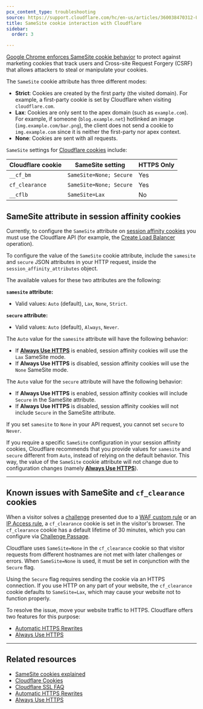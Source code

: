 ```yaml
---
pcx_content_type: troubleshooting
source: https://support.cloudflare.com/hc/en-us/articles/360038470312-Understanding-SameSite-cookie-interaction-with-Cloudflare
title: SameSite cookie interaction with Cloudflare
sidebar:
  order: 3

---
```



[Google Chrome enforces SameSite cookie behavior](https://www.chromium.org/updates/same-site) to protect against marketing cookies that track users and Cross-site Request Forgery (CSRF) that allows attackers to steal or manipulate your cookies.  

The `SameSite` cookie attribute has three different modes:

* **Strict**: Cookies are created by the first party (the visited domain). For example, a first-party cookie is set by Cloudflare when visiting `cloudflare.com`.
* **Lax**: Cookies are only sent to the <GlossaryTooltip term="apex domain">apex</GlossaryTooltip> domain (such as `example.com`). For example, if someone (`blog.example.net`) hotlinked an image (`img.example.com/bar.png`), the client does not send a cookie to `img.example.com` since it is neither the first-party nor apex context.
* **None**: Cookies are sent with all requests.

`SameSite` settings for [Cloudflare cookies](/fundamentals/reference/policies-compliances/cloudflare-cookies/) include:

| Cloudflare cookie | SameSite setting        | HTTPS Only |
| ----------------- | ----------------------- | ---------- |
| `__cf_bm`         | `SameSite=None; Secure` | Yes        |
| `cf_clearance`    | `SameSite=None; Secure` | Yes        |
| `__cflb`          | `SameSite=Lax`          | No         |

## SameSite attribute in session affinity cookies

Currently, to configure the `SameSite` attribute on [session affinity cookies](/load-balancing/understand-basics/session-affinity/) you must use the Cloudflare API (for example, the [Create Load Balancer](/api/resources/load_balancers/methods/create/) operation).

To configure the value of the `SameSite` cookie attribute, include the `samesite` and `secure` JSON attributes in your HTTP request, inside the `session_affinity_attributes` object.

The available values for these two attributes are the following:

**`samesite` attribute:**

* Valid values: `Auto` (default), `Lax`, `None`, `Strict`.

**`secure` attribute:**

* Valid values: `Auto` (default), `Always`, `Never`.

The `Auto` value for the `samesite` attribute will have the following behavior:

* If [**Always Use HTTPS**](/ssl/edge-certificates/additional-options/always-use-https/) is enabled, session affinity cookies will use the `Lax` SameSite mode.
* If **Always Use HTTPS** is disabled, session affinity cookies will use the `None` SameSite mode.

The `Auto` value for the `secure` attribute will have the following behavior:

* If **Always Use HTTPS** is enabled, session affinity cookies will include `Secure` in the SameSite attribute.
* If **Always Use HTTPS** is disabled, session affinity cookies will not include `Secure` in the SameSite attribute.

If you set `samesite` to `None` in your API request, you cannot set `secure` to `Never`.

If you require a specific `SameSite` configuration in your session affinity cookies, Cloudflare recommends that you provide values for `samesite` and `secure` different from `Auto`, instead of relying on the default behavior. This way, the value of the `SameSite` cookie attribute will not change due to configuration changes (namely [**Always Use HTTPS**](/ssl/edge-certificates/additional-options/always-use-https/)).

***

## Known issues with SameSite and `cf_clearance` cookies

When a visitor solves a [challenge](/waf/reference/cloudflare-challenges/) presented due to a [WAF custom rule](/waf/custom-rules/) or an [IP Access rule](/waf/tools/ip-access-rules/), a `cf_clearance` cookie is set in the visitor's browser. The `cf_clearance` cookie has a default lifetime of 30 minutes, which you can configure via [Challenge Passage](/waf/tools/challenge-passage/).

Cloudflare uses `SameSite=None` in the `cf_clearance` cookie so that visitor requests from different hostnames are not met with later challenges or errors. When `SameSite=None` is used, it must be set in conjunction with the `Secure` flag.

Using the `Secure` flag requires sending the cookie via an HTTPS connection. If you use HTTP on any part of your website, the `cf_clearance` cookie defaults to `SameSite=Lax`, which may cause your website not to function properly.

To resolve the issue, move your website traffic to HTTPS. Cloudflare offers two features for this purpose: 

* [Automatic HTTPS Rewrites](/ssl/edge-certificates/additional-options/automatic-https-rewrites/)
* [Always Use HTTPS](/ssl/edge-certificates/additional-options/always-use-https/)

***

## Related resources

* [SameSite cookies explained](https://web.dev/samesite-cookies-explained/) 
* [Cloudflare Cookies](/fundamentals/reference/policies-compliances/cloudflare-cookies/)
* [Cloudflare SSL FAQ](/ssl/troubleshooting/faq/)
* [Automatic HTTPS Rewrites](/ssl/edge-certificates/additional-options/automatic-https-rewrites/)
* [Always Use HTTPS](/ssl/edge-certificates/additional-options/always-use-https/)
